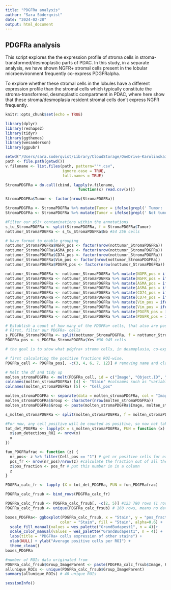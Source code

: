 ```yaml
---
title: "PDGFRa analysis"
author: "Sara Söderqvist"
date: "2024-02-28"
output: html_document
---
```


## PDGFRa analysis
This script explores the the expression profile of stroma cells in stroma-transformed/desmoplastic parts of PDAC.
In this study, in a separate analysis, we have shown NGFR+ stromal cells present in the lobular microenvironment frequently co-express PDGFRalpha.

To explore whether these stromal cells in the lobules have a different expression profile than the stromal cells which typically constitute the stroma-transformed, desmoplastic compartment in PDAC, where here show that these stroma/desmoplasia resident stromal cells don't express NGFR frequently.

```r
knitr::opts_chunk$set(echo = TRUE)
```

```r
library(dplyr)
library(reshape2)
library(tidyr)
library(ggthemes)
library(wesanderson)
library(ggpubr)
```


``` r
setwd("/Users/sara.soderqvist/Library/CloudStorage/OneDrive-KarolinskaInstitutet/Writing_/Adaptive PDAC paper/Code/source data files to read in/m-IF stroma/PDGFRa") #Adjust the working directory to read in the file from
path <- file.path(getwd())
v.filename <- list.files(path, pattern="'*.csv", 
                         ignore.case = TRUE, 
                         full.names = TRUE)

StromaPDGFRa = do.call(cbind, lapply(v.filename, 
                                function(x) read.csv(x)))
```

```r
StromaPDGFRa$Tumor <- factor(nrow(StromaPDGFRa))

StromaPDGFRa <- StromaPDGFRa %>% mutate(Tumor = ifelse(grepl(' Tumor: ', StromaPDGFRa$Class), 'Yes', .$Tumor))
StromaPDGFRa <- StromaPDGFRa %>% mutate(Tumor = ifelse(grepl(' Not tumor: ', StromaPDGFRa$Class), 'No', .$Tumor))

#Filter our p53+ contaminations within the annotations
s_tu_StromaPDGFRa <- split(StromaPDGFRa, f = StromaPDGFRa$Tumor)
nottumor_StromaPDGFRa <- s_tu_StromaPDGFRa$No #54 256 cells

# have format to enable grouping
nottumor_StromaPDGFRa$NGFR_pos <- factor(nrow(nottumor_StromaPDGFRa))
nottumor_StromaPDGFRa$ASMA_pos <- factor(nrow(nottumor_StromaPDGFRa))
nottumor_StromaPDGFRa$CD74_pos <- factor(nrow(nottumor_StromaPDGFRa))
nottumor_StromaPDGFRa$Vim_pos <- factor(nrow(nottumor_StromaPDGFRa))
nottumor_StromaPDGFRa$PDGFR_pos <- factor(nrow(nottumor_StromaPDGFRa))

nottumor_StromaPDGFRa <- nottumor_StromaPDGFRa %>% mutate(NGFR_pos = ifelse(grepl(' NGFR_pos: ', nottumor_StromaPDGFRa$Class), '1', .$NGFR_pos))
nottumor_StromaPDGFRa <- nottumor_StromaPDGFRa %>% mutate(NGFR_pos = ifelse(grepl(' NGFR_neg: ', nottumor_StromaPDGFRa$Class), '0', .$NGFR_pos))
nottumor_StromaPDGFRa <- nottumor_StromaPDGFRa %>% mutate(ASMA_pos = ifelse(grepl(': ASMA_pos', nottumor_StromaPDGFRa$Class), '1', .$ASMA_pos))
nottumor_StromaPDGFRa <- nottumor_StromaPDGFRa %>% mutate(ASMA_pos = ifelse(grepl(': ASMA_neg', nottumor_StromaPDGFRa$Class), '0', .$ASMA_pos))
nottumor_StromaPDGFRa <- nottumor_StromaPDGFRa %>% mutate(CD74_pos = ifelse(grepl('CD74_pos: ', nottumor_StromaPDGFRa$Class), '1', .$CD74_pos))
nottumor_StromaPDGFRa <- nottumor_StromaPDGFRa %>% mutate(CD74_pos = ifelse(grepl('CD74_neg: ', nottumor_StromaPDGFRa$Class), '0', .$CD74_pos))
nottumor_StromaPDGFRa <- nottumor_StromaPDGFRa %>% mutate(Vim_pos = ifelse(grepl(' Vim_pos: ', nottumor_StromaPDGFRa$Class), '1', .$Vim_pos))
nottumor_StromaPDGFRa <- nottumor_StromaPDGFRa %>% mutate(Vim_pos = ifelse(grepl(' Vim_neg: ', nottumor_StromaPDGFRa$Class), '0', .$Vim_pos))
nottumor_StromaPDGFRa <- nottumor_StromaPDGFRa %>% mutate(PDGFR_pos = ifelse(grepl(' PDGFR_pos: ', nottumor_StromaPDGFRa$Class), 'Yes', .$PDGFR_pos))
nottumor_StromaPDGFRa <- nottumor_StromaPDGFRa %>% mutate(PDGFR_pos = ifelse(grepl(' PDGFR_neg: ', nottumor_StromaPDGFRa$Class), 'No', .$PDGFR_pos))

# Establish a count of how many of the PDGFRa+ cells, that also are positive for other stains. 
# First, filter our PDGFRa- cells
s_PDGFRa_StromaPDGFRa <- split(nottumor_StromaPDGFRa, f = nottumor_StromaPDGFRa$PDGFR_pos)
PDGFRa_pos <- s_PDGFRa_StromaPDGFRa$Yes #30 945 cells
```

```r
# the goal is to show what pdgfra+ stroma cells, in desmoplasia, co-express, and the working hypothesis is that they are low for ngfr. 

# first calculating the positive fractions ROI-wise.
PDGFRa_cell <- PDGFRa_pos[, -c(3, 4, 6, 7, 12)] # removing name and class columns, and p53 and pdgra columns.

# Melt the df and tidy up
molten_stromaPDGFRa <- melt(PDGFRa_cell, id = c("Image", "Object.ID", "Parent"))
colnames(molten_stromaPDGFRa) [4] <- "Stain" #colnames such as "variable" and "value" will interfere with other terms
colnames(molten_stromaPDGFRa) [5] <- "Cell_pos"

molten_stromaPDGFRa <- separate(data = molten_stromaPDGFRa, col = "Image", into="Image", sep=c("_"), remove=TRUE)
molten_stromaPDGFRa$Group <- character(nrow(molten_stromaPDGFRa))
molten_stromaPDGFRa$Group <- paste(molten_stromaPDGFRa$Image, molten_stromaPDGFRa$Parent, molten_stromaPDGFRa$Stain, sep = "_")

s_molten_stromaPDGFRa <- split(molten_stromaPDGFRa, f = molten_stromaPDGFRa$Group)

#For now, any cell positive will be counted as positive, so now not taking to account wheather individual cells are double, triple, quadraple positive for combinations of stains.
tot_det_PDGFRa <- lapply(X = s_molten_stromaPDGFRa, FUN = function (x) {
  x$sum_detections_ROI <- nrow(x)
  x
})

fun_PDGFRafrac <- function (z) {
  nr_pos<- z %>% filter(Cell_pos == "1") # get nr positive cells for each stain
  pos_fr <- nrow(nr_pos)/nrow(z) #calculate the fraction out of all the PDGFRa+ cell in that specific ROI
  z$pos_fraction <- pos_fr # put this number in in a column
  z
} 

PDGFRa_calc_fr <- lapply (X = tot_det_PDGFRa, FUN = fun_PDGFRafrac)

PDGFRa_calc_frsub <- bind_rows(PDGFRa_calc_fr)

PDGFRa_calc_frsub <- PDGFRa_calc_frsub[, -c(2, 5)] #123 780 rows (1 row = 1 cell)
PDGFRa_calc_frsub <- unique(PDGFRa_calc_frsub) # 160 rows, means no data loss. 8 cases, 5 rois, 4 stains. (1 row = per case stain ROI)
```

```r
boxes_PDGFRa<- ggboxplot(PDGFRa_calc_frsub, x = "Stain", y = "pos_fraction", 
                        color = "Stain", fill = "Stain", alpha=0.6) +
  scale_fill_manual(values = wes_palette("GrandBudapest1", n = 4))+
  scale_color_manual(values = wes_palette("GrandBudapest1", n = 4)) +
  labs(title = "PDGFRa+ cells expression of other stains") +
  xlab(NULL) + ylab("Average positive cells per ROI") +
  theme_clean()
boxes_PDGFRa
```

```r
#number of ROIs data originated from 
PDGFRa_calc_frsub$Group_ImageParent <- paste(PDGFRa_calc_frsub$Image, PDGFRa_calc_frsub$Parent, sep = "_" )
allunique_ROIs <- unique(PDGFRa_calc_frsub$Group_ImageParent)
summary(allunique_ROIs) # 40 unique ROIs
```

```r
sessionInfo()
```


